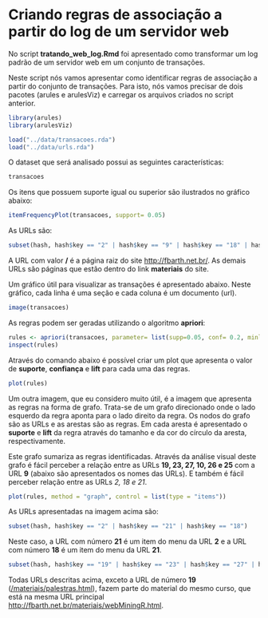 Criando regras de associação a partir do log de um servidor web
===============================================================

No script **tratando_web_log.Rmd** foi apresentado como transformar um log padrão de um servidor web em um conjunto de transações. 

Neste script nós vamos apresentar como identificar regras de associação a partir do conjunto de transações. Para isto, nós vamos precisar de dois pacotes (arules e arulesViz) e carregar os arquivos criados no script anterior.

```r
library(arules)
library(arulesViz)

load("../data/transacoes.rda")
load("../data/urls.rda")
```

O dataset que será analisado possui as seguintes características:

````r
transacoes
````

Os itens que possuem suporte igual ou superior são ilustrados no gráfico abaixo:

````r
itemFrequencyPlot(transacoes, support= 0.05)
````

As URLs são:

````r
subset(hash, hash$key == "2" | hash$key == "9" | hash$key == "18" | hash$key == "32")
````

A URL com valor **/** é a página raiz do site [http://fbarth.net.br/](http://fbarth.net.br). As demais URLs são páginas que estão dentro do link **materiais** do site.

Um gráfico útil para visualizar as transações é apresentado abaixo. Neste gráfico, cada linha é uma seção e cada coluna é um documento (url).

````r
image(transacoes)
````

As regras podem ser geradas utilizando o algoritmo **apriori**:

````r
rules <- apriori(transacoes, parameter= list(supp=0.05, conf= 0.2, minlen=2))
inspect(rules)
````

Através do comando abaixo é possível criar um plot que apresenta o valor de __suporte__, __confiança__ e __lift__ para cada uma das regras.

````r
plot(rules)
````

Um outra imagem, que eu considero muito útil, é a imagem que apresenta as regras na forma de grafo. Trata-se de um grafo direcionado onde o lado esquerdo da regra aponta para o lado direito da regra. Os nodos do grafo são as URLs e as arestas são as regras. Em cada aresta é apresentado o __suporte__ e __lift__ da regra através do tamanho e da cor do círculo da aresta, respectivamente.

Este grafo sumariza as regras identificadas. Através da análise visual deste grafo é fácil perceber a relação entre as URLs **19, 23, 27, 10, 26 e 25** com a URL **9** (abaixo são apresentados os nomes das URLs). E também é fácil perceber relação entre as URLs *2, 18 e 21*.

````r
plot(rules, method = "graph", control = list(type = "items"))
````

As URLs apresentadas na imagem acima são:

````r
subset(hash, hash$key == "2" | hash$key == "21" | hash$key == "18")
````

Neste caso, a URL com número **21** é um item do menu da URL **2** e a URL com número **18** é um item do menu da URL **21**.

````r
subset(hash, hash$key == "19" | hash$key == "23" | hash$key == "27" | hash$key == "10" | hash$key == "26" | hash$key == "25" | hash$key == "9")
````

Todas URLs descritas acima, exceto a URL de número **19** ([/materiais/palestras.html](http://fbarth.net.br/materiais/palestras.html)), fazem parte do material do mesmo curso, que está na mesma URL principal [http://fbarth.net.br/materiais/webMiningR.html](http://fbarth.net.br/materiais/webMiningR.html).